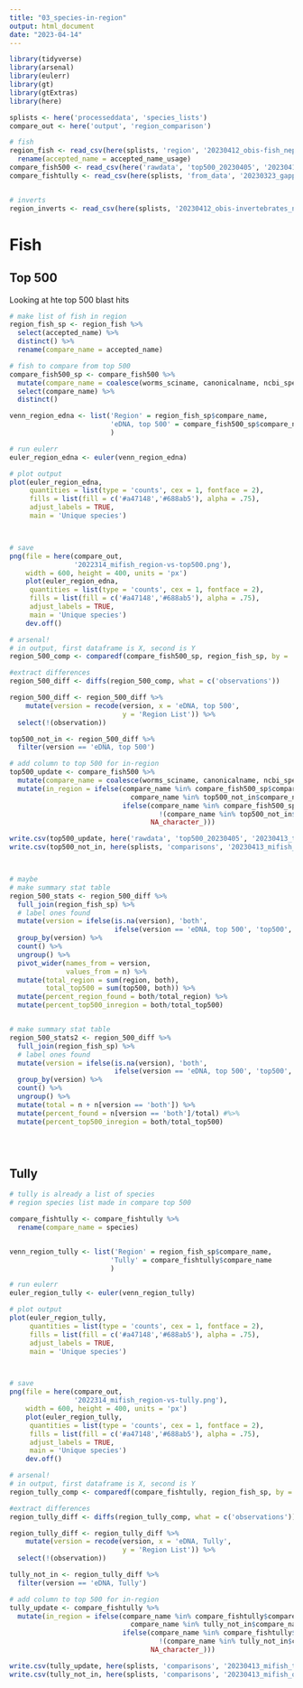 ```yaml
---
title: "03_species-in-region"
output: html_document
date: "2023-04-14"
---
```


```r
library(tidyverse)
library(arsenal)
library(eulerr)
library(gt)
library(gtExtras)
library(here)

splists <- here('processeddata', 'species_lists')
compare_out <- here('output', 'region_comparison')
```


```r
# fish
region_fish <- read_csv(here(splists, 'region', '20230412_obis-fish_nep.csv')) %>%
  rename(accepted_name = accepted_name_usage)
compare_fish500 <- read_csv(here('rawdata', 'top500_20230405', '20230413_top500-worrms.csv'))
compare_fishtully <- read_csv(here(splists, 'from_data', '20230323_gapp-3-tully_12sfish-sp.csv'))


# inverts
region_inverts <- read_csv(here(splists, '20230412_obis-invertebrates_nep.csv'))

```
# Fish

## Top 500
Looking at hte top 500 blast hits
```r
# make list of fish in region
region_fish_sp <- region_fish %>%
  select(accepted_name) %>%
  distinct() %>%
  rename(compare_name = accepted_name)

# fish to compare from top 500
compare_fish500_sp <- compare_fish500 %>%
  mutate(compare_name = coalesce(worms_sciname, canonicalname, ncbi_species)) %>%
  select(compare_name) %>%
  distinct()

venn_region_edna <- list('Region' = region_fish_sp$compare_name,
                         'eDNA, top 500' = compare_fish500_sp$compare_name
                         )

# run eulerr
euler_region_edna <- euler(venn_region_edna)

# plot output
plot(euler_region_edna,
     quantities = list(type = 'counts', cex = 1, fontface = 2),
     fills = list(fill = c('#a47148','#688ab5'), alpha = .75),
     adjust_labels = TRUE,
     main = 'Unique species')



# save
png(file = here(compare_out, 
                '2022314_mifish_region-vs-top500.png'), 
    width = 600, height = 400, units = 'px')
    plot(euler_region_edna,
     quantities = list(type = 'counts', cex = 1, fontface = 2),
     fills = list(fill = c('#a47148','#688ab5'), alpha = .75),
     adjust_labels = TRUE,
     main = 'Unique species')
    dev.off()
```

```r

# arsenal!
# in output, first dataframe is X, second is Y
region_500_comp <- comparedf(compare_fish500_sp, region_fish_sp, by = 'compare_name')

#extract differences
region_500_diff <- diffs(region_500_comp, what = c('observations'))

region_500_diff <- region_500_diff %>%
    mutate(version = recode(version, x = 'eDNA, top 500',
                            y = 'Region List')) %>%
  select(!(observation)) 

top500_not_in <- region_500_diff %>%
  filter(version == 'eDNA, top 500')

# add column to top 500 for in-region
top500_update <- compare_fish500 %>%
  mutate(compare_name = coalesce(worms_sciname, canonicalname, ncbi_species)) %>%
  mutate(in_region = ifelse(compare_name %in% compare_fish500_sp$compare_name & 
                              compare_name %in% top500_not_in$compare_name, "no", 
                            ifelse(compare_name %in% compare_fish500_sp$compare_name & 
                                     !(compare_name %in% top500_not_in$compare_name), 'yes',
                                   NA_character_)))

write.csv(top500_update, here('rawdata', 'top500_20230405', '20230413_top500_compared-region.csv'))
write.csv(top500_not_in, here(splists, 'comparisons', '20230413_mifish_out-of-region-top500.csv'))



# maybe
# make summary stat table
region_500_stats <- region_500_diff %>%
  full_join(region_fish_sp) %>%
  # label ones found
  mutate(version = ifelse(is.na(version), 'both', 
                          ifelse(version == 'eDNA, top 500', 'top500', 'region'))) %>%
  group_by(version) %>%
  count() %>%
  ungroup() %>%
  pivot_wider(names_from = version, 
              values_from = n) %>%
  mutate(total_region = sum(region, both),
         total_top500 = sum(top500, both)) %>%
  mutate(percent_region_found = both/total_region) %>%
  mutate(percent_top500_inregion = both/total_top500)


# make summary stat table
region_500_stats2 <- region_500_diff %>%
  full_join(region_fish_sp) %>%
  # label ones found
  mutate(version = ifelse(is.na(version), 'both', 
                          ifelse(version == 'eDNA, top 500', 'top500', 'region'))) %>%
  group_by(version) %>%
  count() %>%
  ungroup() %>%
  mutate(total = n + n[version == 'both']) %>%
  mutate(percent_found = n[version == 'both']/total) #%>%
  mutate(percent_top500_inregion = both/total_top500)





```


## Tully


```r
# tully is already a list of species
# region species list made in compare top 500

compare_fishtully <- compare_fishtully %>%
  rename(compare_name = species)


venn_region_tully <- list('Region' = region_fish_sp$compare_name,
                         'Tully' = compare_fishtully$compare_name
                         )

# run eulerr
euler_region_tully <- euler(venn_region_tully)

# plot output
plot(euler_region_tully,
     quantities = list(type = 'counts', cex = 1, fontface = 2),
     fills = list(fill = c('#a47148','#688ab5'), alpha = .75),
     adjust_labels = TRUE,
     main = 'Unique species')



# save
png(file = here(compare_out, 
                '2022314_mifish_region-vs-tully.png'), 
    width = 600, height = 400, units = 'px')
    plot(euler_region_tully,
     quantities = list(type = 'counts', cex = 1, fontface = 2),
     fills = list(fill = c('#a47148','#688ab5'), alpha = .75),
     adjust_labels = TRUE,
     main = 'Unique species')
    dev.off()
```



```r


# arsenal!
# in output, first dataframe is X, second is Y
region_tully_comp <- comparedf(compare_fishtully, region_fish_sp, by = 'compare_name')

#extract differences
region_tully_diff <- diffs(region_tully_comp, what = c('observations'))

region_tully_diff <- region_tully_diff %>%
    mutate(version = recode(version, x = 'eDNA, Tully',
                            y = 'Region List')) %>%
  select(!(observation)) 

tully_not_in <- region_tully_diff %>%
  filter(version == 'eDNA, Tully')

# add column to top 500 for in-region
tully_update <- compare_fishtully %>%
  mutate(in_region = ifelse(compare_name %in% compare_fishtully$compare_name & 
                              compare_name %in% tully_not_in$compare_name, "no", 
                            ifelse(compare_name %in% compare_fishtully$compare_name & 
                                     !(compare_name %in% tully_not_in$compare_name), 'yes',
                                   NA_character_)))

write.csv(tully_update, here(splists, 'comparisons', '20230413_mifish_tully_compared-region.csv'))
write.csv(tully_not_in, here(splists, 'comparisons', '20230413_mifish_out-of-region-tully.csv'))


```

